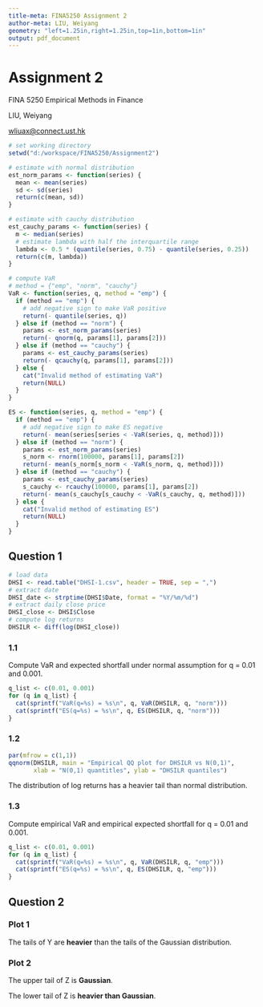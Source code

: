 ```yaml
---
title-meta: FINA5250 Assignment 2
author-meta: LIU, Weiyang
geometry: "left=1.25in,right=1.25in,top=1in,bottom=1in"
output: pdf_document
---
```


# Assignment 2
FINA 5250 Empirical Methods in Finance

LIU, Weiyang

[wliuax@connect.ust.hk](mailto:wliuax@connect.ust.hk)

```r
# set working directory
setwd("d:/workspace/FINA5250/Assignment2")
```

```r
# estimate with normal distribution
est_norm_params <- function(series) {
  mean <- mean(series)
  sd <- sd(series)
  return(c(mean, sd))
}

# estimate with cauchy distribution
est_cauchy_params <- function(series) {
  m <- median(series)
  # estimate lambda with half the interquartile range
  lambda <- 0.5 * (quantile(series, 0.75) - quantile(series, 0.25))
  return(c(m, lambda))
}

# compute VaR
# method = {"emp", "norm", "cauchy"}
VaR <- function(series, q, method = "emp") {
  if (method == "emp") {
    # add negative sign to make VaR positive
    return(- quantile(series, q))
  } else if (method == "norm") {
    params <- est_norm_params(series)
    return(- qnorm(q, params[1], params[2]))
  } else if (method == "cauchy") {
    params <- est_cauchy_params(series)
    return(- qcauchy(q, params[1], params[2]))
  } else {
    cat("Invalid method of estimating VaR")
    return(NULL)
  }
}

ES <- function(series, q, method = "emp") {
  if (method == "emp") {
    # add negative sign to make ES negative
    return(- mean(series[series < -VaR(series, q, method)]))
  } else if (method == "norm") {
    params <- est_norm_params(series)
    s_norm <- rnorm(100000, params[1], params[2])
    return(- mean(s_norm[s_norm < -VaR(s_norm, q, method)]))
  } else if (method == "cauchy") {
    params <- est_cauchy_params(series)
    s_cauchy <- rcauchy(100000, params[1], params[2])
    return(- mean(s_cauchy[s_cauchy < -VaR(s_cauchy, q, method)]))
  } else {
    cat("Invalid method of estimating ES")
    return(NULL)
  }
}
```

## Question 1

```r
# load data
DHSI <- read.table("DHSI-1.csv", header = TRUE, sep = ",")
# extract date
DHSI_date <- strptime(DHSI$Date, format = "%Y/%m/%d")
# extract daily close price
DHSI_close <- DHSI$Close
# compute log returns
DHSILR <- diff(log(DHSI_close))
```

### 1.1
Compute VaR and expected shortfall under normal assumption for q = 0.01 and 0.001.
```r
q_list <- c(0.01, 0.001)
for (q in q_list) {
  cat(sprintf("VaR(q=%s) = %s\n", q, VaR(DHSILR, q, "norm")))
  cat(sprintf("ES(q=%s) = %s\n", q, ES(DHSILR, q, "norm")))
}
```

### 1.2
```r
par(mfrow = c(1,1))
qqnorm(DHSILR, main = "Empirical QQ plot for DHSILR vs N(0,1)",
       xlab = "N(0,1) quantitles", ylab = "DHSILR quantiles")
```
The distribution of log returns has a heavier tail than normal distribution.

### 1.3
Compute empirical VaR and empirical expected shortfall for q = 0.01 and 0.001.
```r
q_list <- c(0.01, 0.001)
for (q in q_list) {
  cat(sprintf("VaR(q=%s) = %s\n", q, VaR(DHSILR, q, "emp")))
  cat(sprintf("ES(q=%s) = %s\n", q, ES(DHSILR, q, "emp")))
}
```

## Question 2

### Plot 1
The tails of Y are **heavier** than the tails of the Gaussian distribution.

### Plot 2
The upper tail of Z is **Gaussian**.

The lower tail of Z is **heavier than Gaussian**.
